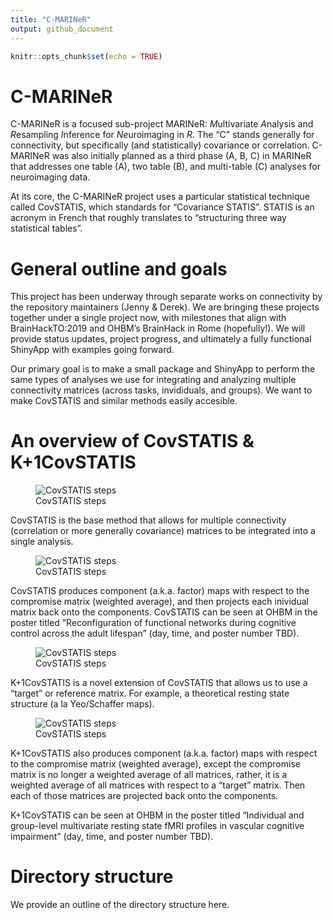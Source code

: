 ```yaml
---
title: "C-MARINeR"
output: github_document
---
```


```r
knitr::opts_chunk$set(echo = TRUE)
```

# C-MARINeR

C-MARINeR is a focused sub-project MARINeR: *M*ultivariate *A*nalysis and *R*esampling *I*nference for *Ne*uroimaging in *R*. The "C" stands generally for connectivity, but specifically (and statistically) covariance or correlation. C-MARINeR was also initially planned as a third phase (A, B, C) in MARINeR that addresses one table (A), two table (B), and multi-table (C) analyses for neuroimaging data. 

At its core, the C-MARINeR project uses a particular statistical technique called CovSTATIS, which standards for "Covariance STATIS". STATIS is an acronym in French that roughly translates to “structuring three way statistical tables”.



# General outline and goals

This project has been underway through separate works on connectivity by the repository maintainers (Jenny & Derek). We are bringing these projects together under a single project now, with milestones that align with BrainHackTO:2019 and OHBM's BrainHack in Rome (hopefully!). We will provide status updates, project progress, and ultimately a fully functional ShinyApp with examples going forward. 

Our primary goal is to make a small package and ShinyApp to perform the same types of analyses we use for integrating and analyzing multiple connectivity matrices (across tasks, invididuals, and groups). We want to make CovSTATIS and similar methods easily accesible.

# An overview of CovSTATIS & K+1CovSTATIS  


![CovSTATIS steps](figures/CovSTATIS.png)

CovSTATIS is the base method that allows for multiple connectivity (correlation or more generally covariance) matrices to be integrated into a single analysis.

![CovSTATIS steps](figures/CovSTATIS_Results.png)


CovSTATIS produces component (a.k.a. factor) maps with respect to the compromise matrix (weighted average), and then projects each inividual matrix back onto the components. CovSTATIS can be seen at OHBM in the poster titled "Reconfiguration of functional networks during cognitive control across the adult lifespan" (day, time, and poster number TBD).


![CovSTATIS steps](figures/K+1CovSTATIS.png)

K+1CovSTATIS is a novel extension of CovSTATIS that allows us to use a "target" or reference matrix. For example, a theoretical resting state structure (a la Yeo/Schaffer maps). 


![CovSTATIS steps](figures/K+1CovSTATIS_Results.png)


K+1CovSTATIS also produces component (a.k.a. factor) maps with respect to the compromise matrix (weighted average), except the compromise matrix is no longer a weighted average of all matrices, rather, it is a weighted average of all matrices with respect to a "target" matrix. Then each of those matrices are projected back onto the components.

K+1CovSTATIS can be seen at OHBM in the poster titled "Individual and group-level multivariate resting state fMRI profiles in vascular cognitive impairment" (day, time, and poster number TBD).

# Directory structure

We provide an outline of the directory structure here.